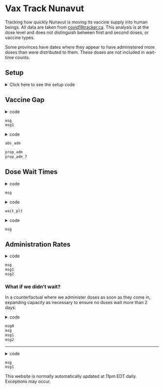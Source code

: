 Vax Track Nunavut
================

Tracking how quickly Nunavut is moving its vaccine supply into human beings. All
data are taken from [covid19tracker.ca](https://covid19tracker.ca). This 
analysis is at the dose level and does not distinguish between first and second
doses, or vaccine types.

Some provinces have dates where they appear to have administered more doses
than were distributed to them. These doses are not included in wait-time counts.

## Setup

<details><summary>Click here to see the setup code</summary>

Load packages and import data:

```r
knitr::opts_chunk$set(message = FALSE, warning = FALSE)
setwd('~/MyProjects/COVID19/VaxTrack/')
library(jsonlite)
library(tidyverse)
theme_set(theme_bw())
library(lubridate)
url = 'https://api.covid19tracker.ca/reports/province/nu?fill_dates=true'
upd = fromJSON(url)
dat_can = upd$data
# head(dat_can)
# tail(dat_can)
# summary(dat_can)
dat_can$date = ymd(dat_can$date)
source('functions.R')
# summary(dat_can)

dat_vax = (dat_can
		   %>% filter(!is.na(total_vaccines_distributed))
		   %>% select(date,change_vaccinations,
		   		   change_vaccines_distributed,total_vaccinations,
		   		   total_vaccines_distributed))
# dim(dat_vax)
# head(dat_vax)
```

[functions.R](./functions.R)
</details>

## Vaccine Gap

<details><summary>code</summary>
```r
dist_tot = dat_vax[nrow(dat_vax),'total_vaccines_distributed']
admn_tot = dat_vax[nrow(dat_vax),'total_vaccinations']
msg = paste('So far Nunavut has received ', 
			format(dist_tot, nsmall = 1, big.mark = ','), 
			' vaccine doses, and ',
			format(admn_tot, nsmall = 1, big.mark = ','), 
			' of those have been administered.', sep = '')
msg1 = paste('This is a cumulative administration rate of ', 
			100*round(admn_tot/dist_tot, 4), '%', sep = '')
```
</details>

```r
msg
msg1
```

<details><summary>code</summary>
```r
# head(dat_vax)
dat_tot_long = (dat_vax
				%>% select(-change_vaccinations, 
						   -change_vaccines_distributed)
				%>% gather(Variable, Count, -date)
				%>% mutate(Variable = factor(Variable, 
											 levels = c('total_vaccines_distributed',
											 		   'total_vaccinations'))))
# head(dat_tot_long)
abs_adm = ggplot(dat_tot_long, aes(date, Count, fill = Variable)) +
	geom_area(position = 'identity') +
	scale_fill_manual(values = c('sienna4', 'sienna1'), 
					  labels = c('doses distributed','doses administered'),
					  name = NULL) +
	xlab('Date') +
	ggtitle('Total cumulative doses distributed\nand administered over time')
dat_vax = (dat_vax
		   %>% mutate(prop_dist = 
		   		   	total_vaccinations/total_vaccines_distributed,
		   		   prop_7 = roll_avg(prop_dist, 7)))
prop_adm = ggplot(dat_vax, aes(date, prop_dist)) +
	geom_line() +
	ylim(0,1) +
	xlab('Date') +
	ylab('Proportion Administered') +
	ggtitle('Instantaneous proportion of delivered doses\nthat have been administered')

prop_adm_7 = ggplot(dat_vax, aes(date, prop_7)) +
	geom_line() +
	ylim(0, 1) +
	xlab('Date') +
	ylab('Proportion Administered') +
	ggtitle('Rolling 7-day average of proportion of delivered doses\nthat have been administered')
```
</details>

```r
abs_adm
```

```r
prop_adm
prop_adm_7
```


## Dose Wait Times

<details><summary>code</summary>
```r
wt_df = get_wait(dat_vax)
wait = get_avg(wt_df)
msg = paste('Vaccine doses have waited an average of', round(wait,1), 'days between being distributed and being administered.')
```
</details>

```r
msg
```

<details><summary>code</summary>
```r
wait_df = data.frame(Wait = NA)

for(i in 2:nrow(dat_vax)){
	wait_df = rbind(wait_df, 
					data.frame(Wait = get_avg(wt_df, 1, i)))
}
wait_df = data.frame(Wait = wait_df[-1,])
head(wait_df)
wait_df$Date = dat_vax[-1,'date']

wait_plt = ggplot(wait_df, aes(Date, Wait)) +
	geom_line() +
	ylab('Wait Time (Days)') +
	ggtitle('Cumulative average time it takes a vaccine dose\nto go from distribution to administration\nin Nunavut')
```
</details>

```r
wait_plt
```

<details><summary>code</summary>
```r
counted = sum(wt_df$Doses)
for (i in 1:nrow(dat_vax)){
	dist = dat_vax[i, 'total_vaccines_distributed']
	if (counted < dist){
		break
	}
}
n = nrow(wt_df)
leftover = dist - counted
pos = i
timediff = today() - dat_vax[pos, 'date']

avg_wt = data.frame(Time = timediff, Doses = leftover)
# avg_wt

for (i in (pos+1):nrow(dat_vax)){
	i = i + 1
	i
	dat_vax[i,]
	timediff = today() - dat_vax[i, 'date']
	timediff
	avg_wt = rbind(avg_wt,
				   data.frame(Time = timediff,
				   		   Doses = dat_vax[i, 'change_vaccines_distributed']))
	avg_wt
}

avg_wt = na.omit(avg_wt)

new_wt = sum(avg_wt$Time * avg_wt$Doses)/sum(avg_wt$Doses)

msg = paste('Current unadministered doses have been waiting an average of',
			round(new_wt,1), 'days.')
```
</details>

```r
msg
```


## Administration Rates

<details><summary>code</summary>
```r
dat_vax$rate_7 = roll_avg(dat_vax$change_vaccinations, 7)
dat_vax$rate_all = roll_avg(dat_vax$change_vaccinations, 'all')
rate_plt = ggplot(dat_vax, aes(date, change_vaccinations)) +
	geom_line() +
	ylab('New doses administered') +
	ggtitle('Number of doses administered each day')

rate_7_plt = ggplot(dat_vax, aes(date, rate_7)) +
	geom_line() +
	ylab('New doses administered') +
	ggtitle('7-day average of new doses administered')

rate_all_plt = ggplot(dat_vax, aes(date, rate_all)) +
	geom_line() + 
	ylab('New doses administered') +
	ggtitle('Cumulative average daily doses administered')

maxv = max(dat_vax$change_vaccinations, na.rm = TRUE)
avg7 = dat_vax[nrow(dat_vax),'rate_7']
cum7 = dat_vax[nrow(dat_vax), 'rate_all']
msg = paste('The maximum doses administered on a single day was',
			format(maxv, nsmall = 0, big.mark = ','))
msg1 = paste('The average number of doses administered per day',
			 'in the last 7 days was', 
			 format(round(avg7), nsmall = 0, big.mark = ','))
msg2 = paste('The cumulative average number of doses administered per day has',
			 'been', format(round(cum7), nsmall = 0, big.mark = ','))
```

</details>

```r
msg
msg1
msg2
```

### What if we didn't wait?

In a counterfactual where we administer doses as soon as they come in, expanding 
capacity as necessary to ensure no doses wait more than 2 days:

<details><summary>code</summary>
```r
vax_adm = what_if(dat_vax)

maxv = max(vax_adm$Doses, na.rm = TRUE)
vax_adm$rate_7 = roll_avg(vax_adm$Doses, 7)
vax_adm$rate_all = roll_avg(vax_adm$Doses, 'all')
tot = sum(vax_adm$Doses)
avg7 = vax_adm[nrow(vax_adm),'rate_7']
cum7 = vax_adm[nrow(vax_adm), 'rate_all']
msg0 = paste(format(tot, nsmall = 0, big.mark = ','), 'people would have been',
			 'vaccinated so far.')
msg = paste('The maximum doses administered on a single day would have been',
			format(maxv, nsmall = 0, big.mark = ','))
msg1 = paste('The average number of doses administered per day',
			 'in the last 7 days would have been', 
			 format(round(avg7), nsmall = 0, big.mark = ','))
msg2 = paste('The cumulative average number of doses administered per day',
			 'would have been', format(round(cum7), nsmall = 0, big.mark = ','))
```

</details>

```r
msg0
msg
msg1
msg2
```

---

<details><summary>code</summary>
```r
msg = paste('This website was last updated', now())
msg1 = paste('The most recent data are from', max(dat_vax$date))
```
</details>

```r
msg
msg1
```

This website is normally automatically updated at 11pm EDT daily. Exceptions 
may occur.
